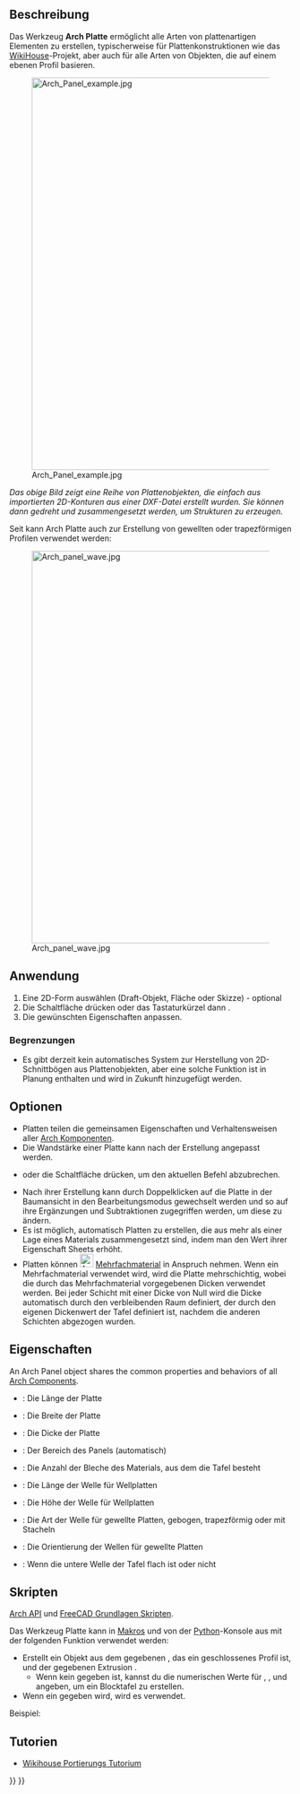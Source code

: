 <languages/>

{{Docnav/de
|[[Arch_IfcSpreadsheet/de|IfcTabellenblatt]]
|[[Arch_Panel_Cut/de|Plattenzuschnittt]]
|[[BIM_Workbench/de|BIM]]
|IconL=Arch_IfcSpreadsheet.svg
|IconR=Arch_Panel_Cut.svg
|IconC=Workbench_BIM.svg
}}

{{VeryImportantMessage|DIESER BEFEHL IST BESTANDTEIL DES INTEGRIERTEN ARBEITSBEREICHS [[BIM_Workbench/de|BIM]] IN V1.0<br>
Diese Seite wurde für diese Version aktualisiert.}}

{{GuiCommand/de
|Name=Arch Panel
|Name/de=Arch Panel
|MenuLocation=3D/BIM → Panel<br>Utils → Plattenwerkzeuge → Platte
|Workbenches=[[BIM_Workbench/de|BIM]]
|Shortcut={{KEY|P}} {{KEY|A}}
|Version=0.15
|SeeAlso=[[Arch_Panel_Cut/de|Arch Plattenzuschnitt]], [[Arch_Panel_Sheet/de|Arch Plattenzeichnung]]
}}

<span id="Description"></span>
==Beschreibung==

Das Werkzeug '''Arch Platte''' ermöglicht alle Arten von plattenartigen Elementen zu erstellen, typischerweise für Plattenkonstruktionen wie das [http://www.wikihouse.cc/ WikiHouse]-Projekt, aber auch für alle Arten von Objekten, die auf einem ebenen Profil basieren.

[[Image:Arch Panel example.jpg|700px]] 

''Das obige Bild zeigt eine Reihe von Plattenobjekten, die einfach aus importierten 2D-Konturen aus einer DXF-Datei erstellt wurden. Sie können dann gedreht und zusammengesetzt werden, um Strukturen zu erzeugen.''

Seit {{VersionPlus/de|0.17}} kann Arch Platte auch zur Erstellung von gewellten oder trapezförmigen Profilen verwendet werden:

[[Image:Arch panel wave.jpg|700px]] 

<span id="Usage"></span>
==Anwendung==

# Eine 2D-Form auswählen (Draft-Objekt, Fläche oder Skizze) - optional
# Die Schaltfläche {{Button|[[Image:Arch_Panel.svg|16px]][[Arch_Panel/de|Platte]]}} drücken oder das Tastaturkürzel {{KEY|P}} dann {{KEY|A}}.
# Die gewünschten Eigenschaften anpassen.

<span id="Limitations"></span>
=== Begrenzungen ===

* Es gibt derzeit kein automatisches System zur Herstellung von 2D-Schnittbögen aus Plattenobjekten, aber eine solche Funktion ist in Planung enthalten und wird in Zukunft hinzugefügt werden.

<span id="Options"></span>
==Optionen==

<div class="mw-translate-fuzzy">
* Platten teilen die gemeinsamen Eigenschaften und Verhaltensweisen aller [[Arch_Component/de|Arch Komponenten]].
* Die Wandstärke einer Platte kann nach der Erstellung angepasst werden.
* {{KEY|Esc}} oder die Schaltfläche {{Button|Cancel}} drücken, um den aktuellen Befehl abzubrechen.
* Nach ihrer Erstellung kann durch Doppelklicken auf die Platte in der Baumansicht in den Bearbeitungsmodus gewechselt werden und so auf ihre Ergänzungen und Subtraktionen zugegriffen werden, um diese zu ändern.
* Es ist möglich, automatisch Platten zu erstellen, die aus mehr als einer Lage eines Materials zusammengesetzt sind, indem man den Wert ihrer Eigenschaft Sheets erhöht.
* Platten können [[Image:Arch_MultiMaterial.svg|24px]] [[Arch_MultiMaterial/de|Mehrfachmaterial]] in Anspruch nehmen. Wenn ein Mehrfachmaterial verwendet wird, wird die Platte mehrschichtig, wobei die durch das Mehrfachmaterial vorgegebenen Dicken verwendet werden. Bei jeder Schicht mit einer Dicke von Null wird die Dicke automatisch durch den verbleibenden Raum definiert, der durch den eigenen Dickenwert der Tafel definiert ist, nachdem die anderen Schichten abgezogen wurden.
</div>

<span id="Properties"></span>
==Eigenschaften==

An Arch Panel object shares the common properties and behaviors of all [[Arch_Component|Arch Components]].

* {{PropertyData|Länge}}: Die Länge der Platte
* {{PropertyData|Breite}}: Die Breite der Platte
* {{PropertyData|Dicke}}: Die Dicke der Platte
* {{PropertyData|Bereich}}: Der Bereich des Panels (automatisch)
* {{PropertyData|Bleche}}: Die Anzahl der Bleche des Materials, aus dem die Tafel besteht
* {{PropertyData|Wellenlänge}}: Die Länge der Welle für Wellplatten
* {{PropertyData|Wellenhöhe}}: Die Höhe der Welle für Wellplatten
* {{PropertyData|Wellentyp}}: Die Art der Welle für gewellte Platten, gebogen, trapezförmig oder mit Stacheln
* {{PropertyData|Wellenrichtung}}: Die Orientierung der Wellen für gewellte Platten
* {{PropertyData|Untere Welle}}: Wenn die untere Welle der Tafel flach ist oder nicht

<span id="Scripting"></span>
==Skripten==

{{Emphasis|Siehe auch:}} [[Arch_API/de|Arch API]] und [[FreeCAD_Scripting_Basics/de|FreeCAD Grundlagen Skripten]].

Das Werkzeug Platte kann in [[Macros/de|Makros]] und von der [[Python/de|Python]]-Konsole aus mit der folgenden Funktion verwendet werden:

{{Code|code=
Panel = makePanel(baseobj=None, length=0, width=0, thickness=0, placement=None, name="Panel")
}}

* Erstellt ein {{incode|Panel}} Objekt aus dem gegebenen {{incode|baseobj}}, das ein geschlossenes Profil ist, und der gegebenen Extrusion {{incode|thickness}}.
** Wenn kein {{incode|baseobj}} gegeben ist, kannst du die numerischen Werte für {{incode|length}}, {{incode|width}}, und {{incode|thickness}} angeben, um ein Blocktafel zu erstellen.
* Wenn ein {{incode|placement}} gegeben wird, wird es verwendet.

Beispiel:

{{Code|code=
import FreeCAD, Draft, Arch

Rect = Draft.makeRectangle(1000, 400)
Panel = Arch.makePanel(Rect, thickness=36)
}}

<span id="Tutorials"></span>
== Tutorien ==

* [[Wikihouse_porting_tutorial/de|Wikihouse Portierungs Tutorium]]


{{Docnav/de
|[[Arch_IfcSpreadsheet/de|IfcTabellenblatt]]
|[[Arch_Panel_Cut/de|Plattenzuschnittt]]
|[[BIM_Workbench/de|BIM]]
|IconL=Arch_IfcSpreadsheet.svg
|IconR=Arch_Panel_Cut.svg
|IconC=Workbench_BIM.svg
}}

{{BIM_Tools_navi{{#translation:}}}}
{{Userdocnavi{{#translation:}}}}